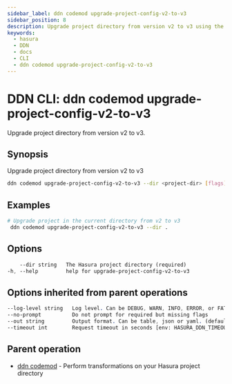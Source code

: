 ```yaml
---
sidebar_label: ddn codemod upgrade-project-config-v2-to-v3
sidebar_position: 8
description: Upgrade project directory from version v2 to v3 using the DDN CLI
keywords:
  - hasura
  - DDN
  - docs
  - CLI
  - ddn codemod upgrade-project-config-v2-to-v3
---
```


# DDN CLI: ddn codemod upgrade-project-config-v2-to-v3

Upgrade project directory from version v2 to v3.

## Synopsis

Upgrade project directory from version v2 to v3

```bash
ddn codemod upgrade-project-config-v2-to-v3 --dir <project-dir> [flags]
```

## Examples

```bash
# Upgrade project in the current directory from v2 to v3
 ddn codemod upgrade-project-config-v2-to-v3 --dir .
```

## Options

```sass
    --dir string   The Hasura project directory (required)
-h, --help         help for upgrade-project-config-v2-to-v3
```

## Options inherited from parent operations

```sass
--log-level string   Log level. Can be DEBUG, WARN, INFO, ERROR, or FATAL. (default "INFO")
--no-prompt          Do not prompt for required but missing flags
--out string         Output format. Can be table, json or yaml. (default "table")
--timeout int        Request timeout in seconds [env: HASURA_DDN_TIMEOUT] (default 100)
```

## Parent operation

- [ddn codemod](/cli/commands/ddn_codemod) - Perform transformations on your Hasura project directory
